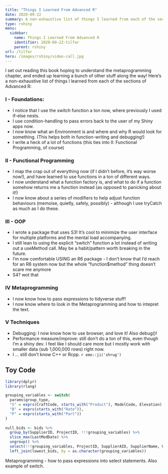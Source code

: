 ```yaml
---
title: "Things I Learned From Advanced R"
date: 2020-09-22
summary: A non-exhaustive list of things I learned from each of the sections of Advanced R while participating in AdvRBookclub.
type: rshiny
menu:
  sidebar:
    name: Things I Learned From Advanced R
    identifier: 2020-09-22-tilfar
    parent: rshiny
url: /tilfar
hero: /images/rshiny/video-call.jpg
---
```


I set out reading this book hoping to understand the metaprogramming chapter, and ended up learning a bunch of other stuff along the way!
Here's a non-exhaustive list of things I learned from each of the sections of Advanced R:

### I - Foundations: 

- I notice that I use the switch function a ton now, where previously I used if-else nests.
- I use condition-handling to pass errors back to the user of my Shiny apps now.
- I now know what an Environment is and where and why R would look for something. (This helps both in function-writing and debugging!)
- I write a heck of a lot of functions (this ties into II: Functional Programming, of course)

### II - Functional Programming

- I map the crap out of everything now (if I didn't before, it's way worse now!), and have learned to use functions in a ton of different ways.
- I now understand what a function factory is, and what to do if a function somehow returns me a function instead (as opposed to panicking about it!)
- I now know about a series of modifiers to help adjust function behaviours (memoise, quietly, safely, possibly) - although I use tryCatch as much as I do these.

### III - OOP

- I wrote a package that uses S3! It's cool to minimize the user interface for multiple platforms and the mental load accompanying. 
- I still lean to using the explicit "switch" function a lot instead of writing out a useMethod call. May be a habit/pattern worth breaking in the future.
- I'm now comfortable USING an R6 package - I don't know that I'd reach for an R6 system now but the whole "function$method" thing doesn't scare me anymore
- S4? wot that

### IV Metaprogramming

- I now know how to pass expressions to tidyverse stuff!
- I now know where to look in the Metaprogramming and how to intepret the text.

### V Techniques

- Debugging: I now know how to use browser, and love it! Also debug()!
- Performance measure/improve: still don't do a ton of this, even though I'm a shiny dev. I feel like I should care more but I mostly work with smaller data (sub 1,000,000 rows) right now. 
- I ... still don't know C++ or Rcpp. `r emo::ji('shrug')`

## Toy Code
```r
library(dplyr)
library(rlang)

grouping_variables <- switch(
  params$group_type,
  "S" = exprs(CraftCode, starts_with("Product"), ModelCode, Elevation),
  "B" = exprs(starts_with("Rate")),
  "P" = exprs(starts_with("Part"))
)
  
null_bids <- bids %>%
  group_by(SupplierID, ProjectID, !!!grouping_variables) %>%
  slice_max(LastModDate) %>%
  ungroup() %>%
  select(!!!grouping_variables, ProjectID, SupplierAID, SupplierName, UnitPrice) %>%
  left_join(lowest_bids, by = as.character(grouping_variables))

```

Metaprogramming - how to pass expressions into select statements. Also example of switch. 
